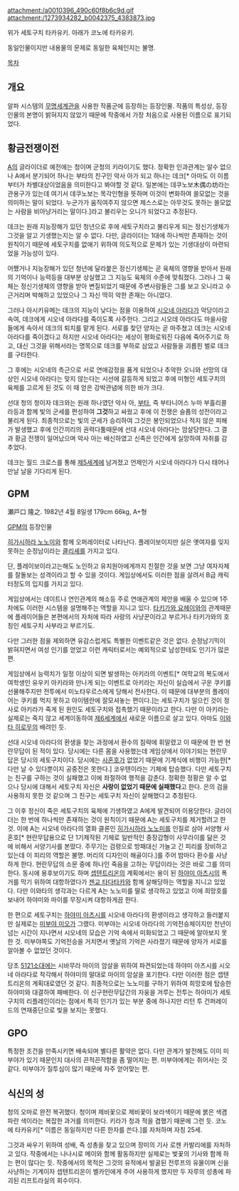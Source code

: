 attachment:/a0010396_490c60f8b6c9d.gif
attachment:/1273934282_b0042375_4383873.jpg

위가 세토구치 타카유키.
아래가 코노에 타카유키.

동일인물이지만 내용물의 문제로 동일한 육체인지는 불명.

[[목차]]

== 개요 ==
알파 시스템의 [[무명세계관]]을 사용한 작품군에 등장하는 등장인물. 작품의 특성상, 등장인물의 본명이 밝혀지지 않았기 때문에 작중에서 가장 처음으로 사용된 이름으로 표기되었다.

== 황금전쟁이전 ==
[[A]]의 글라이더로 예전에는 청이며 군청의 키라이기도 했다. 정확한 인과관계는 알수 없으나 A에서 분기되어 하나는 부타의 친구인 악사 아가 되고 하나는 데크[* 아마도 이 이름부터가 차별대상이었음을 의미한다고 봐야할 것 같다. 일본에는 데쿠노보木偶の坊라는 관용구가 있는데 여기서 데쿠노보는 목각인형을 뜻하며 이것이 변화하여 쓸모없는 것을 의미하는 말이 되었다. 누군가가 움직여주지 않으면 제스스로는 아무것도 못하는 쓸모없는 사람을 비아냥거리는 말이다.]라고 불리우는 오니가 되었다고 추정된다.

데크는 원래 지능장해가 있던 청년으로 후에 세토구치라고 불리우게 되는 정신기생체가 그것을 알고 기생했는지는 알 수 없다. 다만, 글라이더는 1대에 하나씩만 존재하는 것이 원칙이기 때문에 세토구치를 없애기 위하여 의도적으로 문제가 있는 기생대상이 마련되었을 가능성이 있다.

어쨌거나 지능장해가 있던 청년에 달라붙은 정신기생체는 곧 육체의 영향을 받아서 원래의 기억이나 능력등을 대부분 상실했고 그 지능도 육체의 수준에 맞춰졌다. 그러나 그 육체는 정신기생체의 영향을 받아 변질되었기 때문에 주변사람들은 그를 보고 오니라고 수근거리며 박해하고 있었으나 그 자신 딱히 악한 존재는 아니었다.

그러나 아시키유메는 데크의 지능이 낮다는 점을 이용하여 [[시오네 아라다]]가 악당이라고 속여, 데크에게 시오네 아라다를 죽이도록 사주한다. 그리고 시오데 아라다도 마을사람들에게 속아서 데크의 퇴치를 맡게 된다. 서로를 찾던 양자는 곧 마주쳤고 데크는 시오네 아라다를 죽이겠다고 하지만 시오네 아라다는 세상이 평화로워진 다음에 죽어주기로 하고, 대신 그것을 위해서라는 명목으로 데크를 부하로 삼았고 사람들을 괴롭힌 벌로 데크를 구타한다.

그 후에는 시오네의 측근으로 서로 연애감정을 품게 되었으나 추악한 오니와 선망의 대상인 시오네 아라다는 맞지 않는다는 시선에 갈등하게 되었고 후에 미형인 세토구치의 육체를 고르게 된 것도 이 때 얻은 강박관념에 의한 바가 크다.

선대 청의 청이자 데크와는 원래 하나였던 악사 아, [[부타]], 즉 부타니어스 누마 부흘리콜라등과 함께 빛의 군세를 편성하여 '''그것'''하고 싸웠고 후에 이 전쟁은 슬픔의 성전이라고 불리게 된다. 최종적으로는 빛의 군세가 승리하여 그것은 봉인되었으나 적지 않은 피해가 발생했고 후에 인간끼리의 권력다툼때문에 선대 시오네 아라다는 암살당한다. 그 결과 황금 전쟁이 일어났으며 악사 아는 배신하였고 신족은 인간에게 실망하여 자취를 감추었다.

데크는 월드 크로스를 통해 [[제5세계]]에 남겨졌고 언제인가 시오네 아라다가 다시 태어나 만날 날을 기다리게 된다.

== GPM ==
瀬戸口 隆之. 1982년 4월 8일생 179cm 66kg, A+형

[[GPM]]의 등장인물

[[히가시하라 노노미]]와 함께 오퍼레이터로 나타난다. 플레이보이지만 실은 옛여자를 잊지못하는 순정남이라는 [[클리셰]]를 가지고 있다.

단, 플레이보이라고는해도 노인하고 유치원아에게까지 친절한 것을 보면 그냥 여자자체를 잘돌보는 성격이라고 할 수 있을 것이다. 게임상에서도 이러한 점을 살려서 B급 캐릭터정도의 입지를 가지고 있다.

게임상에서는 데이트나 연인관계의 해소등 주로 연애관계의 제안을 배울 수 있으며 1주차에도 이러한 시스템을 설명해주는 역할을 지니고 있다. [[타키가와 요헤이]]와의 관계때문에 플레이어들은 본편에서의 자처에 따라 사랑의 사냥꾼이라고 부르거나 타키가와의 호칭인 세토구치 사부라고 부르기도.

다만 그러한 점을 제외하면 유감스럽게도 특별한 이벤트같은 것은 없다. 순정남기믹이 밝혀지면서 여성 인기를 얻었고 이런 캐릭터로서는 예외적으로 남성한테도 인기가 많은 편.

게임상에서 능력치가 일정 이상이 되면 발생하는 아키라의 이벤트[* 여학교의 복도에서 여학생인 유우키 아키라와 만나게 되는 이벤트로 아키라는 자신이 실습에서 구운 쿠키를 선물해주지만 전투에서 미노타우르스에게 당해서 전사한다. 이 때문에 대부분의 플레이어는 쿠키를 먹지 못하고 아이템란에 잘모셔놓는 편이다.]는 세토구치가 일으킨 것이 정사로 아키라가 죽게 된 원인도 세토구치와 접촉했기 때문이라고 한다. 다만 이 아키라는 실제로는 죽지 않고 세계이동하여 [[제6세계]]에서 새로운 이름으로 살고 있다. 아마도 [[이와타 히로무]]의 배려인 듯.

선대 시오네 아라다의 환생을 찾는 과정에서 환수의 침략에 휘말렸고 이 때문에 한 번 현란무답이 된 적이 있다. 당시에는 다른 몸을 사용했는데 게임상에서 이야기되는 현란무답은 당시의 세토구치이다. 당시에는 [[사혼호]]가 없었기 때문에 기계식에 비행이 가능한[* 다만 날 수 있다뿐이지 공중전은 못한다.] 코우텐이라는 기체에 탑승했다. 다만 세토구치는 친구를 구하는 것이 실패했고 이에 좌절하여 행적을 감춘다. 정확한 정황은 알 수 없으나 당시에 대해서 세토구치 자신은 '''사랑이 없었기 때문에 실패했다'''고 한다. 은의 검을 사용하지 못한 것 같으며 그 친구는 세토구치 자신이 살해했다고 추정된다.

그 이후 정신이 죽은 세토구치의 육체에 기생하였고 A에게 발견되어 이용당한다. 글라이더는 한 번에 하나씩만 존재하는 것이 원칙이기 때문에 A는 세토구치를 제거할려고 한 것. 이에 A는 시오네 아라다의 열화 클론인 [[히가시하라 노노미]]를 인질로 삼아 서양형 사혼호[* 현란무답용으로 단 1기제작된 기체로 일반적인 중장갑형이 사무라이를 닮은 것에 비해서 서양기사를 본땄다. 주무기는 검령으로 방패대신 가늘고 긴 피리를 장비하고 있는데 이 피리의 역할은 불명. 머리의 디자인이 해골이다.]를 주어 밤마다 환수를 사냥하게 한다. 현란무답의 소문 중에 하나인 죽음을 고하는 무답이라는 것은 바로 그를 의미한다. 동시에 용후보이기도 하며 [[셉텐트리온]]의 계획에서는 용이 된 [[하야미 아츠시]]의 폭거를 막기 위하여 대항하였다가 [[젠교 타다타카]]와 함께 살해당하는 역할을 지니고 있었다. 다만 이와타의 생각과는 다르게 A는 노노미를 딸로 생각하고 있었고 이에 희망호를 보내어 하야미와 마이를 무장시켜 대항하게끔 한다.

한 편으로 세토구치는 [[하야미 아츠시]]를 시오네 아라다의 환생이라고 생각하고 들러붙지만 실제로는 [[미부야 미오]]가 그랬다. 미부야는 시오네 아라다의 기억전승체이지만 천년이 넘는 시간이 지나면서 시오네의 모습은 기억 속에서 미화되었고 그 때문에 알아보지 못한 것. 미부야쪽도 기억전승을 거치면서 옛날의 기억은 사라졌기 때문에 양자가 서로를 알아볼 수 없었던 것이다.

당초 [[5121소대]]에는 시바무라 마이의 암살을 위하여 파견되었는데 하야미 아츠시를 시오네 아라다로 착각해서 하야미의 말대로 마이의 암살을 포기한다. 다만 이러한 점은 셉텐트리온의 계획대로였던 것 같다. 최종적으로는 노노미를 구하기 위하여 희망호에 탑승한 하야미와 대결하여 패배한다. 이 신구현란무답간의 자웅을 겨루는 전투는 하야미가 세토구치의 리플레인이라는 점에서 특히 인기가 있는 부분 중에 하나지만 리턴 투 건퍼레이드의 연재중단으로 빛을 보지는 못했다.

== GPO ==
특정한 조건을 만족시키면 배속되며 별다른 활약은 없다. 다만 관계가 발전해도 이미 미부야가 있기 때문인지 대사의 끈적끈적함을 좀 떨어지는 편. 미부야에게는 쥐어사는 것 같다. 미부야가 질투심이 많기 때문에 자주 얻어맞는 편.

== 식신의 성 ==
청의 오마로 완전 복귀했다. 청이며 제비꽃으로 제비꽃이 보라색이기 때문에 붉은 색겸 파란 색이라는 복잡한 과거를 의미한다. 키라가 청과 적을 겸했기 때문에 그런 듯. 코노에 타카유키[* 이름은 동일하지만 다른 한자를 쓴다.]를 자처하며 자칭 25세.

그것과 싸우기 위하여 성배, 즉 성총을 찾고 있으며 장미의 기사 로젠 카발리에를 자처하고 있다. 작중에서는 나나시로 메이와 함께 활동하지만 실제로는 벛꽃의 기사와 함께 하는 편이 많다는 듯. 작중에서의 목적은 그것의 유적에서 발굴된 전루프의 유물이며 신을 사냥하는 기계이자 셉텐트리온이 벨카인에게 주어 사용하게 했지만 두 자루의 성총에 파괴된 리프트라실의 회수이다.
